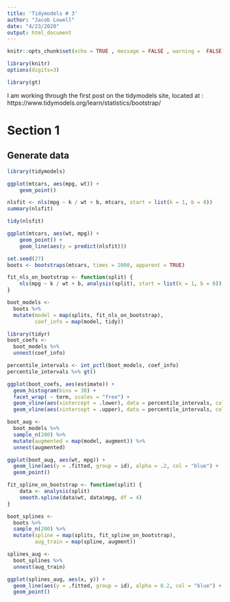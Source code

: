 ```yaml
---
title: 'Tidymodels # 3'
author: "Jacob Lowell"
date: "4/23/2020"
output: html_document
---
```



```r
knitr::opts_chunk$set(echo = TRUE , message = FALSE , warning =  FALSE)

library(knitr)
options(digits=3)

library(gt)

```

I am working through the first post on the tidymodels site, located at : https://www.tidymodels.org/learn/statistics/bootstrap/

# Section 1

## Generate data

```r
library(tidymodels)

ggplot(mtcars, aes(mpg, wt)) + 
    geom_point()
```



```r
nlsfit <- nls(mpg ~ k / wt + b, mtcars, start = list(k = 1, b = 0))
summary(nlsfit)

tidy(nlsfit)

ggplot(mtcars, aes(wt, mpg)) +
    geom_point() +
    geom_line(aes(y = predict(nlsfit)))
```


```r
set.seed(27)
boots <- bootstraps(mtcars, times = 2000, apparent = TRUE)
```



```r
fit_nls_on_bootstrap <- function(split) {
    nls(mpg ~ k / wt + b, analysis(split), start = list(k = 1, b = 0))
}

boot_models <-
  boots %>% 
  mutate(model = map(splits, fit_nls_on_bootstrap),
         coef_info = map(model, tidy))

library(tidyr)
boot_coefs <- 
  boot_models %>% 
  unnest(coef_info)
```

```r
percentile_intervals <- int_pctl(boot_models, coef_info)
percentile_intervals %>% gt()
```


```r
ggplot(boot_coefs, aes(estimate)) +
  geom_histogram(bins = 30) +
  facet_wrap( ~ term, scales = "free") +
  geom_vline(aes(xintercept = .lower), data = percentile_intervals, col = "blue") +
  geom_vline(aes(xintercept = .upper), data = percentile_intervals, col = "blue")
```



```r
boot_aug <- 
  boot_models %>% 
  sample_n(200) %>% 
  mutate(augmented = map(model, augment)) %>% 
  unnest(augmented)
```


```r
ggplot(boot_aug, aes(wt, mpg)) +
  geom_line(aes(y = .fitted, group = id), alpha = .2, col = "blue") +
  geom_point()
```




```r
fit_spline_on_bootstrap <- function(split) {
    data <- analysis(split)
    smooth.spline(data$wt, data$mpg, df = 4)
}

boot_splines <- 
  boots %>% 
  sample_n(200) %>% 
  mutate(spline = map(splits, fit_spline_on_bootstrap),
         aug_train = map(spline, augment))

splines_aug <- 
  boot_splines %>% 
  unnest(aug_train)

ggplot(splines_aug, aes(x, y)) +
  geom_line(aes(y = .fitted, group = id), alpha = 0.2, col = "blue") +
  geom_point()
```

